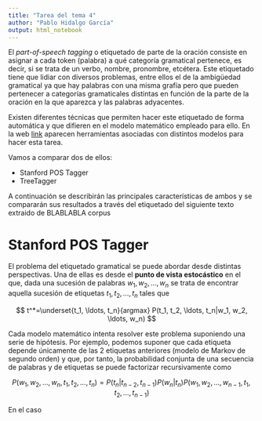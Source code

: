 ```yaml
---
title: "Tarea del tema 4"
author: "Pablo Hidalgo García"
output: html_notebook
---
```


El *part-of-speech tagging* o etiquetado de parte de la oración consiste en asignar a cada token (palabra) a qué categoría gramatical pertenece, es decir, si se trata de un verbo, nombre, pronombre, etcétera. Este etiquetado tiene que lidiar con diversos problemas, entre ellos el de la ambigüedad gramatical ya que hay palabras con una misma grafía pero que pueden pertenecer a categorías gramaticales distintas en función de la parte de la oración en la que aparezca y las palabras adyacentes.

Existen diferentes técnicas que permiten hacer este etiquetado de forma automática y que difieren en el modelo matemático empleado para ello. En la web [link](https://nlp.stanford.edu/links/statnlp.html#Taggers) aparecen herramientas asociadas con distintos modelos para hacer esta tarea.

Vamos a comparar dos de ellos:

- Stanford POS Tagger
- TreeTagger

A continuación se describirán las principales características de ambos y se compararán sus resultados a través del etiquetado del siguiente texto extraido de BLABLABLA corpus


# Stanford POS Tagger

El problema del etiquetado gramatical se puede abordar desde distintas perspectivas. Una de ellas es desde el **punto de vista estocástico** en el que, dada una sucesión de palabras $w_1, w_2, \ldots, w_n$ se trata de encontrar aquella sucesión de etiquetas $t_1, t_2, \ldots, t_n$ tales que

$$
  t^*=\underset{t_1, \ldots, t_n}{argmax} P(t_1, t_2, \ldots, t_n|w_1, w_2, \ldots, w_n)
$$

Cada modelo matemático intenta resolver este problema suponiendo una serie de hipótesis. Por ejemplo, podemos suponer que cada etiqueta depende únicamente de las 2 etiquetas anteriores (modelo de Markov de segundo orden) y que, por tanto, la probabilidad conjunta de una secuencia de palabras y de etiquetas se puede factorizar recursivamente como

$$
P(w_1, w_2, \ldots, w_n, t_1, t_2, \ldots, t_n) = P(t_n|t_{n-2}, t_{n-1})P(w_n|t_n)P(w_1, w_2, \ldots, w_{n-1}, t_1, t_2, \ldots, t_{n-1})
$$

En el caso 